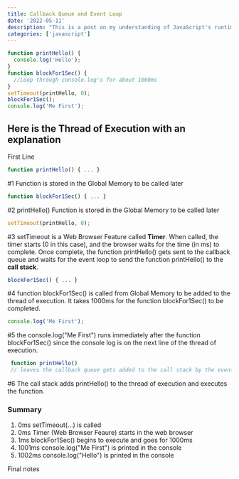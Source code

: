 ```yaml
---
title: Callback Queue and Event Loop
date: '2022-05-11'
description: "This is a post on my understanding of JavaScript's runtime model based on an event loop and the order of processing events, and executing queued sub-tasks."
categories: ['javascript']
---
```


```js
function printHello() {
  console.log('Hello');
}
function blockFor1Sec() {
  //Loop through console.log's for about 1000ms
}
setTimeout(printHello, 0);
blockFor1Sec();
console.log('Me First');
```

## Here is the **Thread of Execution** with an explanation

First Line

```js {1}
function printHello() { ... }
```

#1 Function is stored in the Global Memory to be called later

```js {1}
function blockFor1Sec() { ... }
```

#2 printHello() Function is stored in the Global Memory to be called later

```js {1}
setTimeout(printHello, 0);
```

#3 setTimeout is a Web Browser Feature called **Timer**. When called, the timer starts (0 in this case), and the browser waits for the time (in ms) to complete. Once complete, the function printHello() gets sent to the callback queue and waits for the event loop to send the function printHello() to the **call stack**.

```js {1}
blockFor1Sec() { ... }
```

#4 function blockFor1Sec() is called from Global Memory to be added to the thread of execution. It takes 1000ms for the function blockFor1Sec() to be completed.

```js {1}
console.log('Me First');
```

#5 the console.log("Me First") runs immediately after the function blockFor1Sec() since the console log is on the next line of the thread of execution.

```js {1}
 function printHello()
 // leaves the callback queue gets added to the call stack by the event loop
```

#6 The call stack adds printHello() to the thread of execution and executes the function.

### Summary

1. 0ms setTimeout(...) is called
2. 0ms Timer (Web Browser Feaure) starts in the web browser
3. 1ms blockFor1Sec() begins to execute and goes for 1000ms
4. 1001ms console.log("Me First") is printed in the console
5. 1002ms console.log("Hello") is printed in the console

Final notes
